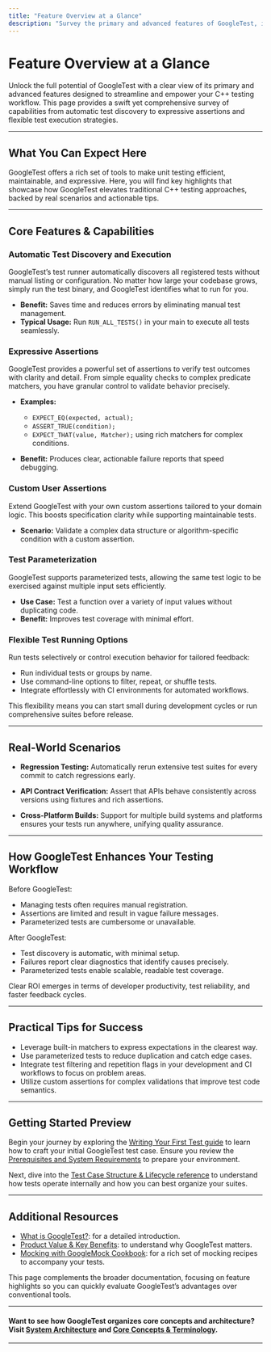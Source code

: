 ```yaml
---
title: "Feature Overview at a Glance"
description: "Survey the primary and advanced features of GoogleTest, including automatic test discovery, expressive assertions, custom user assertions, test parameterization, and flexible test running options. Quickly evaluate Google's enhancements over traditional unit testing tools."
---
```


# Feature Overview at a Glance

Unlock the full potential of GoogleTest with a clear view of its primary and advanced features designed to streamline and empower your C++ testing workflow. This page provides a swift yet comprehensive survey of capabilities from automatic test discovery to expressive assertions and flexible test execution strategies.

---

## What You Can Expect Here

GoogleTest offers a rich set of tools to make unit testing efficient, maintainable, and expressive. Here, you will find key highlights that showcase how GoogleTest elevates traditional C++ testing approaches, backed by real scenarios and actionable tips.

---

## Core Features & Capabilities

### Automatic Test Discovery and Execution
GoogleTest’s test runner automatically discovers all registered tests without manual listing or configuration. No matter how large your codebase grows, simply run the test binary, and GoogleTest identifies what to run for you.

- **Benefit:** Saves time and reduces errors by eliminating manual test management.
- **Typical Usage:** Run `RUN_ALL_TESTS()` in your main to execute all tests seamlessly.

### Expressive Assertions
GoogleTest provides a powerful set of assertions to verify test outcomes with clarity and detail. From simple equality checks to complex predicate matchers, you have granular control to validate behavior precisely.

- **Examples:**
  - `EXPECT_EQ(expected, actual);`
  - `ASSERT_TRUE(condition);`
  - `EXPECT_THAT(value, Matcher);` using rich matchers for complex conditions.

- **Benefit:** Produces clear, actionable failure reports that speed debugging.

### Custom User Assertions
Extend GoogleTest with your own custom assertions tailored to your domain logic. This boosts specification clarity while supporting maintainable tests.

- **Scenario:** Validate a complex data structure or algorithm-specific condition with a custom assertion.

### Test Parameterization
GoogleTest supports parameterized tests, allowing the same test logic to be exercised against multiple input sets efficiently.

- **Use Case:** Test a function over a variety of input values without duplicating code.
- **Benefit:** Improves test coverage with minimal effort.

### Flexible Test Running Options
Run tests selectively or control execution behavior for tailored feedback:

- Run individual tests or groups by name.
- Use command-line options to filter, repeat, or shuffle tests.
- Integrate effortlessly with CI environments for automated workflows.

This flexibility means you can start small during development cycles or run comprehensive suites before release.

---

## Real-World Scenarios

- **Regression Testing:** Automatically rerun extensive test suites for every commit to catch regressions early.

- **API Contract Verification:** Assert that APIs behave consistently across versions using fixtures and rich assertions.

- **Cross-Platform Builds:** Support for multiple build systems and platforms ensures your tests run anywhere, unifying quality assurance.

---

## How GoogleTest Enhances Your Testing Workflow

Before GoogleTest:
- Managing tests often requires manual registration.
- Assertions are limited and result in vague failure messages.
- Parameterized tests are cumbersome or unavailable.

After GoogleTest:
- Test discovery is automatic, with minimal setup.
- Failures report clear diagnostics that identify causes precisely.
- Parameterized tests enable scalable, readable test coverage.

Clear ROI emerges in terms of developer productivity, test reliability, and faster feedback cycles.

---

## Practical Tips for Success

- Leverage built-in matchers to express expectations in the clearest way.
- Use parameterized tests to reduce duplication and catch edge cases.
- Integrate test filtering and repetition flags in your development and CI workflows to focus on problem areas.
- Utilize custom assertions for complex validations that improve test code semantics.

---

## Getting Started Preview

Begin your journey by exploring the [Writing Your First Test guide](../gtest-guides/getting-started/write_first_test) to learn how to craft your initial GoogleTest test case. Ensure you review the [Prerequisites and System Requirements](/getting-started/setup-introduction/prerequisites-requirements) to prepare your environment.

Next, dive into the [Test Case Structure & Lifecycle reference](/api-reference/core-apis/test-case-structure) to understand how tests operate internally and how you can best organize your suites.

---

## Additional Resources

- [What is GoogleTest?](/overview/getting-started/introduction): for a detailed introduction.
- [Product Value & Key Benefits](/overview/getting-started/value-proposition): to understand why GoogleTest matters.
- [Mocking with GoogleMock Cookbook](../docs/gmock_cook_book.md): for a rich set of mocking recipes to accompany your tests.

This page complements the broader documentation, focusing on feature highlights so you can quickly evaluate GoogleTest’s advantages over conventional tools.

---

#### Want to see how GoogleTest organizes core concepts and architecture? Visit [System Architecture](/overview/core-architecture-concepts/architecture-overview) and [Core Concepts & Terminology](/overview/core-architecture-concepts/core-concepts).


---